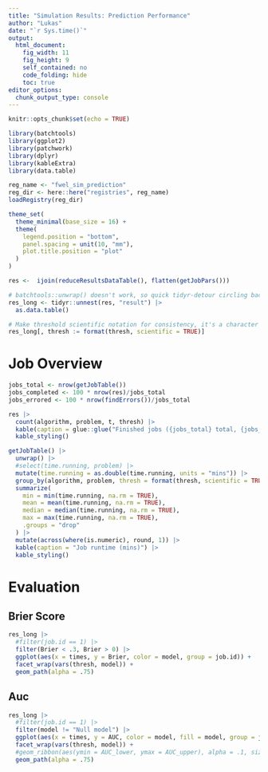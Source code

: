 ```yaml
---
title: "Simulation Results: Prediction Performance"
author: "Lukas"
date: "`r Sys.time()`"
output: 
  html_document: 
    fig_width: 11
    fig_height: 9
    self_contained: no
    code_folding: hide
    toc: true
editor_options: 
  chunk_output_type: console
---
```


```r
knitr::opts_chunk$set(echo = TRUE)

library(batchtools)
library(ggplot2)
library(patchwork)
library(dplyr)
library(kableExtra)
library(data.table)

reg_name <- "fwel_sim_prediction"
reg_dir <- here::here("registries", reg_name)
loadRegistry(reg_dir)

theme_set(
  theme_minimal(base_size = 16) +
  theme(
    legend.position = "bottom", 
    panel.spacing = unit(10, "mm"), 
    plot.title.position = "plot"
  )
)

res <-  ijoin(reduceResultsDataTable(), flatten(getJobPars()))

# batchtools::unwrap() doesn't work, so quick tidyr-detour circling back to data.table
res_long <- tidyr::unnest(res, "result") |> 
  as.data.table()

# Make threshold scientific notation for consistency, it's a character then though.
res_long[, thresh := format(thresh, scientific = TRUE)]
```

# Job Overview

```r
jobs_total <- nrow(getJobTable())
jobs_completed <- 100 * nrow(res)/jobs_total
jobs_errored <- 100 * nrow(findErrors())/jobs_total

res |>
  count(algorithm, problem, t, thresh) |>
  kable(caption = glue::glue("Finished jobs ({jobs_total} total, {jobs_completed}% completed, {jobs_errored}% errored)")) |>
  kable_styling()
```


```r
getJobTable() |>
  unwrap() |>
  #select(time.running, problem) |>
  mutate(time.running = as.double(time.running, units = "mins")) |>
  group_by(algorithm, problem, thresh = format(thresh, scientific = TRUE)) |>
  summarize(
    min = min(time.running, na.rm = TRUE),
    mean = mean(time.running, na.rm = TRUE),
    median = median(time.running, na.rm = TRUE),
    max = max(time.running, na.rm = TRUE),
    .groups = "drop"
  ) |>
  mutate(across(where(is.numeric), round, 1)) |>
  kable(caption = "Job runtime (mins)") |>
  kable_styling()
```

# Evaluation

## Brier Score

```r
res_long |>
  #filter(job.id == 1) |>
  filter(Brier < .3, Brier > 0) |>
  ggplot(aes(x = times, y = Brier, color = model, group = job.id)) +
  facet_wrap(vars(thresh, model)) +
  geom_path(alpha = .75)
```

## Auc

```r
res_long |>
  #filter(job.id == 1) |>
  filter(model != "Null model") |>
  ggplot(aes(x = times, y = AUC, color = model, fill = model, group = job.id)) +
  facet_wrap(vars(thresh, model)) +
  #geom_ribbon(aes(ymin = AUC_lower, ymax = AUC_upper), alpha = .1, size = .25)
  geom_path(alpha = .75)
```

